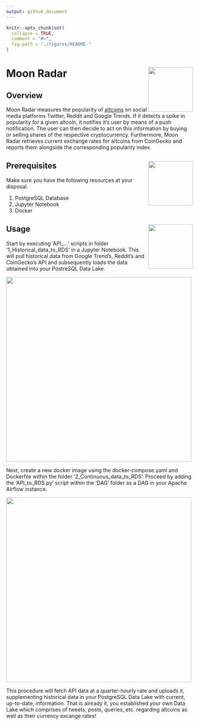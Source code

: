```yaml
---
output: github_document
---
```


<!-- README.md is generated from README.Rmd. Please edit that file -->

```r
knitr::opts_chunk$set(
  collapse = TRUE,
  comment = "#>",
  fig.path = "./figures/README-"
)
```

# Moon Radar <img src="./figures/logo_1.jpg" align="right" width="120" />


## Overview

Moon Radar measures the popularity of [altcoins](https://en.wikipedia.org/wiki/Cryptocurrency#Altcoins) on social media platforms Twitter, Reddit and Google Trends. If it detects a spike in popularity for a given altcoin, it notifies it's user by means of a push notification. The user can then decide to act on this information by buying or selling shares of the respective cryptocurrency. Furthermore, Moon Radar retrieves current exchange rates for altcoins from CoinGecko and reports them alongside the corresponding popularity index.


## Prerequisites <img src="./figures/logo_2.jpg" align="right" width="120" />
Make sure you have the following resources at your disposal.

1. PostgreSQL Database
2. Jupyter Notebook
3. Docker


## Usage <img src="./figures/logo_3.jpg" align="right" width="120" />

Start by executing 'API_...' scripts in folder '1_Historical_data_to_RDS' in a Jupyter Notebook. This will pull historical data from Google Trend's, Reddit's and CoinGecko's API and subsequently loads the data obtained into your PostreSQL Data Lake. 

<img src="./figures/reddit_df.jpg" align="center" width="500" />
<br>

Next, create a new docker image using the docker-compose.yaml and Dockerfile within the folder '2_Continuous_data_to_RDS'. Proceed by adding the 'API_to_RDS.py' script within the 'DAG' folder as a DAG in your Apache Airflow instance.

<img src="./figures/Airflow_Docker_Directory.jpg" align="center" width="500" />
<br>

This procedure will fetch API data at a quarter-hourly rate and uploads it, supplementing historical data in your PostgreSQL Data Lake with current, up-to-date, information. That is already it, you established your own Data Lake  which comprises of tweets, posts, queries, etc. regarding altcoins as well as their currency excange rates!